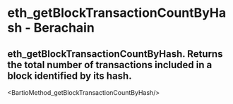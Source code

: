 # eth_getBlockTransactionCountByHash - Berachain

## eth_getBlockTransactionCountByHash. Returns the total number of transactions included in a block identified by its hash.


<BartioMethod_getBlockTransactionCountByHash/>
